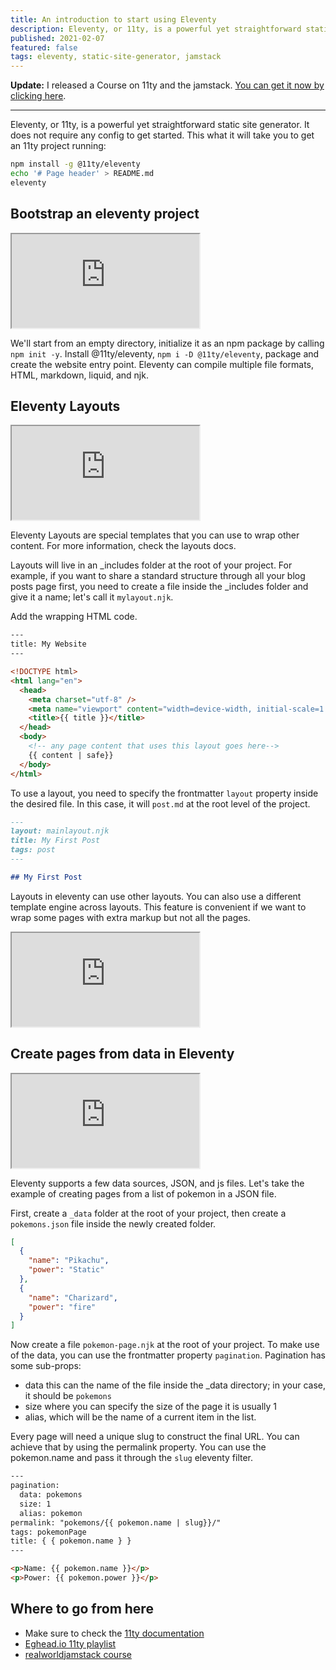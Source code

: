 ```yaml
---
title: An introduction to start using Eleventy
description: Eleventy, or 11ty, is a powerful yet straightforward static site generator. It does not require any config to get started.
published: 2021-02-07
featured: false
tags: eleventy, static-site-generator, jamstack
---
```


**Update:** I released a Course on 11ty and the jamstack. [You can get it now by clicking here](https://realworldjamstack.dev/ "realworldjamstack").

---

Eleventy, or 11ty, is a powerful yet straightforward static site generator. It does not require any config to get started.
This what it will take you to get an 11ty project running:

```sh
npm install -g @11ty/eleventy
echo '# Page header' > README.md
eleventy
```

## Bootstrap an eleventy project

<div style={{ position: "relative" }}>
  <div style={{ height: "0px", paddingBottom: "56.25%" }}>
    <iframe
      src="https://app.egghead.io/lessons/11ty-bootstrap-an-eleventy-project/embed?preload=false&af=eq272d"
      allowfullscreen
      style={{
        position: "absolute",
        width: "100%",
        height: "100%",
        top: "0px",
        left: "0px",
        border: "none",
        borderRadius: "4px",
      }}
    ></iframe>
  </div>
</div>

We'll start from an empty directory, initialize it as an npm package by calling `npm init -y`. Install @11ty/eleventy, `npm i -D @11ty/eleventy`, package and create the website entry point.
Eleventy can compile multiple file formats, HTML, markdown, liquid, and njk.

## Eleventy Layouts

<div style={{ position: "relative" }}>
  <div style={{ height: "0px", paddingBottom: "56.25%" }}>
    <iframe
      src="https://app.egghead.io/lessons/11ty-use-eleventy-layouts/embed?preload=false&af=eq272d"
      allowfullscreen
      style={{
        position: "absolute",
        width: "100%",
        height: "100%",
        top: "0px",
        left: "0px",
        border: "none",
        borderRadius: "4px",
      }}
    ></iframe>
  </div>
</div>

Eleventy Layouts are special templates that you can use to wrap other content. For more information, check the layouts docs.

Layouts will live in an \_includes folder at the root of your project. For example, if you want to share a standard structure through all your blog posts page first, you need to create a file inside the \_includes folder and give it a name; let's call it `mylayout.njk`.

Add the wrapping HTML code.

```html
---
title: My Website
---

<!DOCTYPE html>
<html lang="en">
  <head>
    <meta charset="utf-8" />
    <meta name="viewport" content="width=device-width, initial-scale=1.0" />
    <title>{{ title }}</title>
  </head>
  <body>
    <!-- any page content that uses this layout goes here-->
    {{ content | safe}}
  </body>
</html>
```

To use a layout, you need to specify the frontmatter `layout` property inside the desired file. In this case, it will `post.md` at the root level of the project.

```md
---
layout: mainlayout.njk
title: My First Post
tags: post
---

## My First Post
```

Layouts in eleventy can use other layouts. You can also use a different template engine across layouts. This feature is convenient if we want to wrap some pages with extra markup but not all the pages.

<div style={{ position: "relative" }}>
  <div style={{ height: "0px", paddingBottom: "56.25%" }}>
    <iframe
      src="https://app.egghead.io/lessons/11ty-use-layout-chaining-in-eleventy/embed?preload=false&af=eq272d"
      allowfullscreen
      style={{
        position: "absolute",
        width: "100%",
        height: "100%",
        top: "0px",
        left: "0px",
        border: "none",
        borderRadius: "4px",
      }}
    ></iframe>
  </div>
</div>

## Create pages from data in Eleventy

<div style={{ position: "relative" }}>
  <div style={{ height: "0px", paddingBottom: "56.25%" }}>
    <iframe
      src="https://app.egghead.io/lessons/11ty-create-pages-from-data-in-eleventy/embed?preload=false&af=eq272d"
      allowfullscreen
      style={{
        position: "absolute",
        width: "100%",
        height: "100%",
        top: "0px",
        left: "0px",
        border: "none",
        borderRadius: "4px",
      }}
    ></iframe>
  </div>
</div>

Eleventy supports a few data sources, JSON, and js files.
Let's take the example of creating pages from a list of pokemon in a JSON file.

First, create a `_data` folder at the root of your project, then create a `pokemons.json` file inside the newly created folder.

```json
[
  {
    "name": "Pikachu",
    "power": "Static"
  },
  {
    "name": "Charizard",
    "power": "fire"
  }
]
```

Now create a file `pokemon-page.njk` at the root of your project.
To make use of the data, you can use the frontmatter property `pagination`. Pagination has some sub-props:

- data this can the name of the file inside the \_data directory; in your case, it should be `pokemons`
- size where you can specify the size of the page it is usually 1
- alias, which will be the name of a current item in the list.

Every page will need a unique slug to construct the final URL. You can achieve that by using the permalink property. You can use the pokemon.name and pass it through the `slug` eleventy filter.

```html
---
pagination:
  data: pokemons
  size: 1
  alias: pokemon
permalink: "pokemons/{{ pokemon.name | slug}}/"
tags: pokemonPage
title: { { pokemon.name } }
---

<p>Name: {{ pokemon.name }}</p>
<p>Power: {{ pokemon.power }}</p>
```

## Where to go from here

- Make sure to check the [11ty documentation](https://www.11ty.dev/)
- [Eghead.io 11ty playlist](https://app.egghead.io/playlists/getting-started-with-eleventy-53c2?af=eq272d)
- [realworldjamstack course](https://realworldjamstack.dev/ "realworldjamstack")
